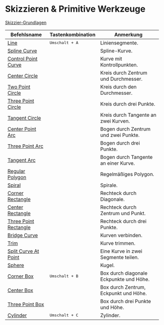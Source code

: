 # Skizzieren & Primitive Werkzeuge

[Skizzier-Grundlagen](/tool/sketching-essentials)

| Befehlsname                                         | Tastenkombination       | Anmerkung                               |
| --------------------------------------------------- | ----------------------- | --------------------------------------- |
| [Line](/tool/line)                                   | <kbd>Umschalt + A</kbd> | Liniensegmente.                         |
| [Spline Curve](/tool/spline-curve)                   |                         | Spline-Kurve.                           |
| [Control Point Curve](/tool/control-point-curve)     |                         | Kurve mit Kontrollpunkten.              |
| [Center Circle](/tool/center-circle)                 |                         | Kreis durch Zentrum und Durchmesser.    |
| [Two Point Circle](/tool/two-point-circle)           |                         | Kreis durch den Durchmesser.            |
| [Three Point Circle](/tool/three-point-circle)       |                         | Kreis durch drei Punkte.                |
| [Tangent Circle](/tool/tangent-circle)              |                         | Kreis durch Tangente an zwei Kurven.    |
| [Center Point Arc](/tool/center-point-arc)           |                         | Bogen durch Zentrum und zwei Punkte.    |
| [Three Point Arc](/tool/three-point-arc)             |                         | Bogen durch drei Punkte.                |
| [Tangent Arc](/tool/tangent-arc)                     |                         | Bogen durch Tangente an einer Kurve.    |
| [Regular Polygon](/tool/polygon)                     |                         | Regelmäßiges Polygon.                   |
| [Spiral](/tool/spiral)                               |                         | Spirale.                                |
| [Corner Rectangle](/tool/corner-rectangle)           |                         | Rechteck durch Diagonale.               |
| [Center Rectangle](/tool/center-rectangle)           |                         | Rechteck durch Zentrum und Punkt.       |
| [Three Point Rectangle](/tool/three-point-rectangle) |                         | Rechteck durch drei Punkte.             |
| [Bridge Curve](/sketch/bridge#bridge-curve)          |                         | Kurven verbinden.                       |
| [Trim](/sketch/trim)                                 |                         | Kurve trimmen.                          |
| [Split Curve At Point](/sketch/split-segment)        |                         | Eine Kurve in zwei Segmente teilen.     |
| [Sphere](/tool/sphere)                               |                         | Kugel.                                  |
| [Corner Box](/tool/corner-box)                       | <kbd>Umschalt + B</kbd> | Box durch diagonale Eckpunkte und Höhe. |
| [Center Box](/tool/center-box)                       |                         | Box durch Zentrum, Eckpunkt und Höhe.   |
| [Three Point Box](/tool/three-point-box)             |                         | Box durch drei Punkte und Höhe.         |
| [Cylinder](/tool/cylinder)                           | <kbd>Umschalt + C</kbd> | Zylinder.                               |